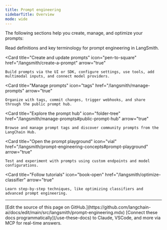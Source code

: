 ```yaml
---
title: Prompt engineering
sidebarTitle: Overview
mode: wide
---
```


The following sections help you create, manage, and optimize your prompts:

<Columns cols={3}>
  <Card
    title="Review core concepts"
    icon="circle-info"
    href="/langsmith/prompt-engineering-concepts"
    arrow="true"
  >
    Read definitions and key terminology for prompt engineering in LangSmith.
  </Card>

  <Card
    title="Create and update prompts"
    icon="pen-to-square"
    href="/langsmith/create-a-prompt"
    arrow="true"
  >
    Build prompts via the UI or SDK, configure settings, use tools, add multimodal inputs, and connect model providers.
  </Card>

  <Card
    title="Manage prompts"
    icon="tags"
    href="/langsmith/manage-prompts"
    arrow="true"
  >
    Organize with tags, commit changes, trigger webhooks, and share through the public prompt hub.
  </Card>

  <Card
    title="Explore the prompt hub"
    icon="folder-tree"
    href="/langsmith/manage-prompts#public-prompt-hub"
    arrow="true"
  >
    Browse and manage prompt tags and discover community prompts from the LangChain Hub.
  </Card>

  <Card
    title="Open the prompt playground"
    icon="vial"
    href="/langsmith/prompt-engineering-concepts#prompt-playground"
    arrow="true"
  >
    Test and experiment with prompts using custom endpoints and model configurations.
  </Card>

  <Card
    title="Follow tutorials"
    icon="book-open"
    href="/langsmith/optimize-classifier"
    arrow="true"
  >
    Learn step-by-step techniques, like optimizing classifiers and advanced prompt engineering.
  </Card>

</Columns>

---

<Callout icon="pen-to-square" iconType="regular">
    [Edit the source of this page on GitHub.](https://github.com/langchain-ai/docs/edit/main/src/langsmith/prompt-engineering.mdx)
</Callout>
<Tip icon="terminal" iconType="regular">
    [Connect these docs programmatically](/use-these-docs) to Claude, VSCode, and more via MCP for    real-time answers.
</Tip>
